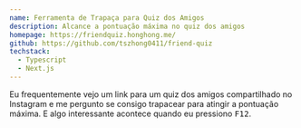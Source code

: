 ```yaml
---
name: Ferramenta de Trapaça para Quiz dos Amigos
description: Alcance a pontuação máxima no quiz dos amigos
homepage: https://friendquiz.honghong.me/
github: https://github.com/tszhong0411/friend-quiz
techstack:
  - Typescript
  - Next.js
---
```


Eu frequentemente vejo um link para um quiz dos amigos compartilhado no Instagram e me pergunto se consigo trapacear para atingir a pontuação máxima. E algo interessante acontece quando eu pressiono <Kbd>F12</Kbd>.
